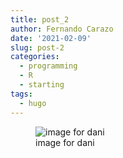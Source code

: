 ```yaml
---
title: post_2
author: Fernando Carazo
date: '2021-02-09'
slug: post-2
categories:
  - programming
  - R
  - starting
tags:
  - hugo
---
```



![image for dani](/blog/2021-02-09-post-2.en_files/img_1.jpg)
